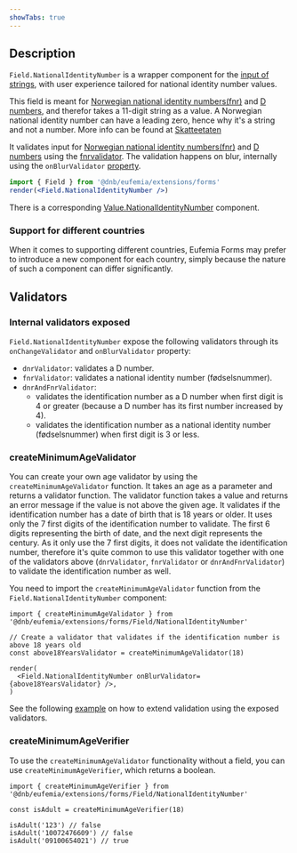 ```yaml
---
showTabs: true
---
```


## Description

`Field.NationalIdentityNumber` is a wrapper component for the [input of strings](/uilib/extensions/forms/base-fields/String), with user experience tailored for national identity number values.

This field is meant for [Norwegian national identity numbers(fnr)](https://www.skatteetaten.no/en/person/national-registry/identitetsnummer/fodselsnummer/) and [D numbers](https://www.skatteetaten.no/en/person/national-registry/identitetsnummer/d-nummer/), and therefor takes a 11-digit string as a value. A Norwegian national identity number can have a leading zero, hence why it's a string and not a number.
More info can be found at [Skatteetaten](https://www.skatteetaten.no/en/person/national-registry/identitetsnummer/fodselsnummer/#:~:text=A%20national%20identity%20number%20consists,national%20identity%20number%20are%20220676)

It validates input for [Norwegian national identity numbers(fnr)](https://www.skatteetaten.no/en/person/national-registry/identitetsnummer/fodselsnummer/) and [D numbers](https://www.skatteetaten.no/en/person/national-registry/identitetsnummer/d-nummer/) using the [fnrvalidator](https://github.com/navikt/fnrvalidator).
The validation happens on blur, internally using the `onBlurValidator` [property](/uilib/extensions/forms/feature-fields/NationalIdentityNumber/properties/#field-specific-properties).

```jsx
import { Field } from '@dnb/eufemia/extensions/forms'
render(<Field.NationalIdentityNumber />)
```

There is a corresponding [Value.NationalIdentityNumber](/uilib/extensions/forms/Value/NationalIdentityNumber) component.

### Support for different countries

When it comes to supporting different countries, Eufemia Forms may prefer to introduce a new component for each country, simply because the nature of such a component can differ significantly.

## Validators

### Internal validators exposed

`Field.NationalIdentityNumber` expose the following validators through its `onChangeValidator` and `onBlurValidator` property:

- `dnrValidator`: validates a D number.
- `fnrValidator`: validates a national identity number (fødselsnummer).
- `dnrAndFnrValidator`:
  - validates the identification number as a D number when first digit is 4 or greater (because a D number has its first number increased by 4).
  - validates the identification number as a national identity number (fødselsnummer) when first digit is 3 or less.

### createMinimumAgeValidator

You can create your own age validator by using the `createMinimumAgeValidator` function. It takes an age as a parameter and returns a validator function. The validator function takes a value and returns an error message if the value is not above the given age.
It validates if the identification number has a date of birth that is 18 years or older. It uses only the 7 first digits of the identification number to validate. The first 6 digits representing the birth of date, and the next digit represents the century.
As it only use the 7 first digits, it does not validate the identification number, therefore it's quite common to use this validator together with one of the validators above (`dnrValidator`, `fnrValidator` or `dnrAndFnrValidator`) to validate the identification number as well.

You need to import the `createMinimumAgeValidator` function from the `Field.NationalIdentityNumber` component:

```tsx
import { createMinimumAgeValidator } from '@dnb/eufemia/extensions/forms/Field/NationalIdentityNumber'

// Create a validator that validates if the identification number is above 18 years old
const above18YearsValidator = createMinimumAgeValidator(18)

render(
  <Field.NationalIdentityNumber onBlurValidator={above18YearsValidator} />,
)
```

See the following [example](/uilib/extensions/forms/feature-fields/NationalIdentityNumber/#extend-validation-with-custom-validation-function) on how to extend validation using the exposed validators.

### createMinimumAgeVerifier

To use the `createMinimumAgeValidator` functionality without a field, you can use `createMinimumAgeVerifier`, which returns a boolean.

```tsx
import { createMinimumAgeVerifier } from '@dnb/eufemia/extensions/forms/Field/NationalIdentityNumber'

const isAdult = createMinimumAgeVerifier(18)

isAdult('123') // false
isAdult('10072476609') // false
isAdult('09100654021') // true
```
